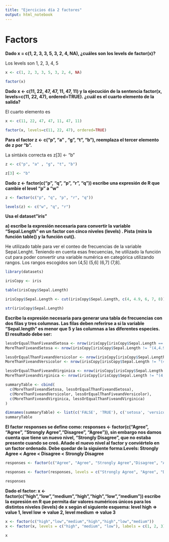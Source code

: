 ```yaml
---
title: "Ejercicios día 2 factores"
output: html_notebook
---
```


# Factors

**Dado x = c(1, 2, 3, 3, 5, 3, 2, 4, NA), ¿cuáles son los levels de factor(x)?**

Los levels son 1, 2, 3, 4, 5

```r
x <- c(1, 2, 3, 3, 5, 3, 2, 4, NA)

factor(x)
```


**Dado x <- c(11, 22, 47, 47, 11, 47, 11) y la ejecución de la sentencia factor(x, levels=c(11, 22, 47), ordered=TRUE). ¿cuál es el cuarto elemento de la salida? **

El cuarto elemento es 

```r
x <- c(11, 22, 47, 47, 11, 47, 11)

factor(x, levels=c(11, 22, 47), ordered=TRUE)
```


**Para el factor z <- c("p", "a" , "g", "t", "b"), reemplaza el tercer elemento de z por "b".**

La sintáxis correcta es z[3] <- "b"

```r
z <- c("p", "a" , "g", "t", "b")

z[3] <- "b"
```

**Dado z <- factor(c("p", "q", "p", "r", "q")) escribe una expresión de R que cambie el level  "p" a "w"**

```r
z <- factor(c("p", "q", "p", "r", "q"))

levels(z) <- c("w", "q", "r")
```

**Usa el dataset"iris"**

**a) escribe la expresión necesaria para convertir la variable “Sepal.Length”  en un factor con cinco niveles (levels) . Pista (mira la función table() y la función cut().**

He utilizado table para ver el conteo de frecuencias de la variable Sepal.Lenght. Teniendo en cuenta esas frecuencias, he utilizado la función cut para poder convertir una variable numérica en categórica utilizando rangos. Los rangos escogidos son (4,5] (5,6] (6,7] (7,8].

```r
library(datasets)

irisCopy <- iris

table(irisCopy$Sepal.Length)

irisCopy$Sepal.Length <- cut(irisCopy$Sepal.Length, c(4, 4.9, 6, 7, 8))

str(irisCopy$Sepal.Length)

```

**Escribe la expresión necesaria para generar una tabla de frecuencias con dos filas y tres columnas. Las filas deben referirse a si la variable “Sepal.length” es menor que 5 y las columnas a las diferentes especies. El resultado debe ser:**

```r
lessOrEqualThanFiveandSetosa <- nrow(irisCopy[irisCopy$Sepal.Length == "(4,4.9]" & irisCopy$Species == "setosa",])
MoreThanFiveandSetosa <- nrow(irisCopy[irisCopy$Sepal.Length != "(4,4.9]" & irisCopy$Species == "setosa",])

lessOrEqualThanFiveandVersicolor <- nrow(irisCopy[irisCopy$Sepal.Length == "(4,4.9]" & irisCopy$Species == "versicolor",])
MoreThanFiveandVersicolor <- nrow(irisCopy[irisCopy$Sepal.Length != "(4,4.9]" & irisCopy$Species == "versicolor",])

lessOrEqualThanFiveandVirginica <- nrow(irisCopy[irisCopy$Sepal.Length == "(4,4.9]" & irisCopy$Species == "virginica",])
MoreThanFiveandVirginica <- nrow(irisCopy[irisCopy$Sepal.Length != "(4,4.9]" & irisCopy$Species == "virginica",])

summaryTable <- cbind(
  c(MoreThanFiveandSetosa, lessOrEqualThanFiveandSetosa),
  c(MoreThanFiveandVersicolor, lessOrEqualThanFiveandVersicolor),
  c(MoreThanFiveandVirginica, lessOrEqualThanFiveandVirginica)
)

dimnames(summaryTable) <- list(c('FALSE', 'TRUE'), c('setosa', 'versicolor', 'virginica'))
summaryTable

```

**El factor responses se define como: responses <- factor(c("Agree", "Agree", "Strongly Agree","Disagree", "Agree")), sin embargo nos damos cuenta que tiene un nuevo nivel, "Strongly Disagree", que no estaba presente cuando se creó. Añade el nuevo nivel al factor y conviértelo en un factor ordenado. Debe quedar de la siguiente forma:Levels: Strongly Agree < Agree < Disagree < Strongly Disagree**

```r
responses <- factor(c("Agree", "Agree", "Strongly Agree","Disagree", "Agree"))

responses <- factor(responses, levels = c("Strongly Agree", "Agree", "Disagree", "Strongly Disagree"), ordered = T)

responses
```


**Dado el factor: x <- factor(c("high","low","medium","high","high","low","medium")) escribe la expresión en R que permita dar valores numéricos únicos para los distintos niveles (levels) de x según el siguiente esquema: level high   => value 1, level low => value 2, level medium => value 3**

```r
x <- factor(c("high","low","medium","high","high","low","medium"))
x <- factor(x, levels = c("high", "medium", "low"), labels = c(1, 2, 3))

x
```

